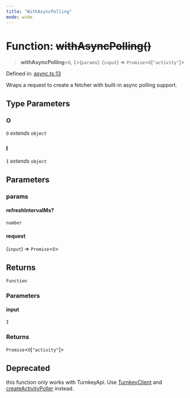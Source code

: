 ```yaml
---
title: "WithAsyncPolling"
mode: wide
---
```

  
# Function: ~~withAsyncPolling()~~

> **withAsyncPolling**\<`O`, `I`\>(`params`): (`input`) => `Promise`\<`O`\[`"activity"`\]\>

Defined in: [async.ts:13](https://github.com/tkhq/sdk/blob/94193410cf3571aa019a0b9408107eeb43e39e16/packages/http/src/async.ts#L13)

Wraps a request to create a fetcher with built-in async polling support.

## Type Parameters

### O

`O` *extends* `object`

### I

`I` *extends* `object`

## Parameters

### params

#### refreshIntervalMs?

`number`

#### request

(`input`) => `Promise`\<`O`\>

## Returns

`Function`

### Parameters

#### input

`I`

### Returns

`Promise`\<`O`\[`"activity"`\]\>

## Deprecated

this function only works with TurnkeyApi.
Use [TurnkeyClient](../../TurnkeyClient/readme) and [createActivityPoller](../createActivityPoller/readme) instead.
